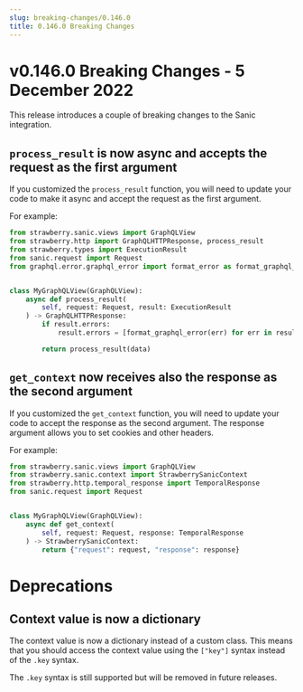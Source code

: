 ```yaml
---
slug: breaking-changes/0.146.0
title: 0.146.0 Breaking Changes
---
```


# v0.146.0 Breaking Changes - 5 December 2022

This release introduces a couple of breaking changes to the Sanic integration.

## `process_result` is now async and accepts the request as the first argument

If you customized the `process_result` function, you will need to update your
code to make it async and accept the request as the first argument.

For example:

```python
from strawberry.sanic.views import GraphQLView
from strawberry.http import GraphQLHTTPResponse, process_result
from strawberry.types import ExecutionResult
from sanic.request import Request
from graphql.error.graphql_error import format_error as format_graphql_error


class MyGraphQLView(GraphQLView):
    async def process_result(
        self, request: Request, result: ExecutionResult
    ) -> GraphQLHTTPResponse:
        if result.errors:
            result.errors = [format_graphql_error(err) for err in result.errors]

        return process_result(data)
```

## `get_context` now receives also the response as the second argument

If you customized the `get_context` function, you will need to update your code
to accept the response as the second argument. The response argument allows you
to set cookies and other headers.

For example:

```python
from strawberry.sanic.views import GraphQLView
from strawberry.sanic.context import StrawberrySanicContext
from strawberry.http.temporal_response import TemporalResponse
from sanic.request import Request


class MyGraphQLView(GraphQLView):
    async def get_context(
        self, request: Request, response: TemporalResponse
    ) -> StrawberrySanicContext:
        return {"request": request, "response": response}
```

# Deprecations

## Context value is now a dictionary

The context value is now a dictionary instead of a custom class. This means that
you should access the context value using the `["key"]` syntax instead of the
`.key` syntax.

The `.key` syntax is still supported but will be removed in future releases.
